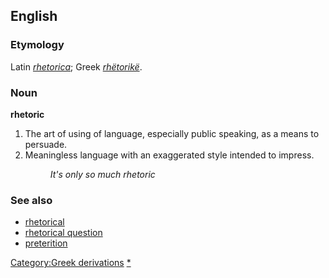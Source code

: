 ==English==

===Etymology===
Latin ''[[rhetorica]]''; Greek ''[[rhëtorikë]]''.

===Noun===
'''rhetoric'''
# The art of using of language, especially public speaking, as a means to persuade.
# Meaningless language with an exaggerated style intended to impress.
#:''It's only so much rhetoric''

===See also===
*[[rhetorical]]
*[[rhetorical question]]
*[[preterition]] <!--  you don't speak of something but you evoke it under a negative way -->
{{pedialite}}

[[Category:Greek derivations]]
[[Category:Rhetoric|*]]